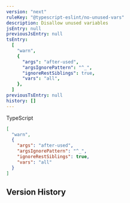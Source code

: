 ```yaml
---
version: "next"
ruleKey: "@typescript-eslint/no-unused-vars"
description: Disallow unused variables
jsEntry: null
previousJsEntry: null
tsEntry:
  [
    "warn",
    {
      "args": "after-used",
      "argsIgnorePattern": "^_",
      "ignoreRestSiblings": true,
      "vars": "all",
    },
  ]
previousTsEntry: null
history: []
---
```


<Tabs defaultValue="ts">

<TabsList>
  <TabsTrigger value="ts">
    <div className="flex gap-2 items-center">
      <RuleLevelIcon ts level="warn" />
      <p>TypeScript</p>
    </div>
  </TabsTrigger>
</TabsList>

<TabsContent value="ts">

```json
[
  "warn",
  {
    "args": "after-used",
    "argsIgnorePattern": "^_",
    "ignoreRestSiblings": true,
    "vars": "all"
  }
]
```

</TabsContent>

</Tabs>

## Version History

<RuleHistory ruleKey="@typescript-eslint/no-unused-vars" />
